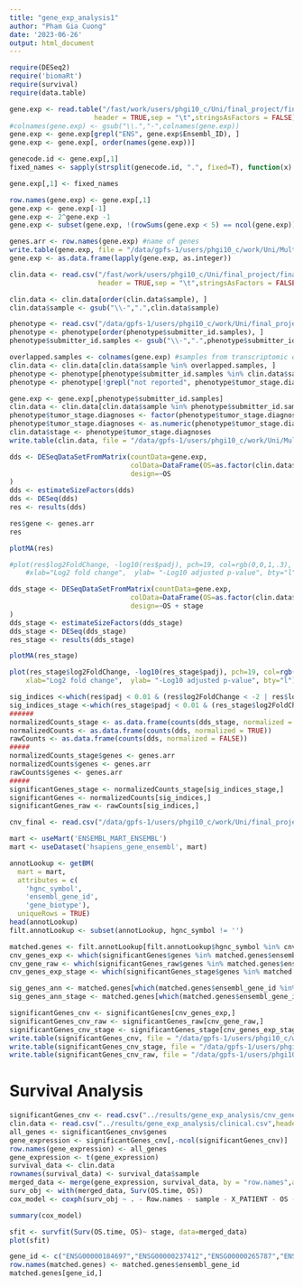 ```yaml
---
title: "gene_exp_analysis1"
author: "Pham Gia Cuong"
date: '2023-06-26'
output: html_document
---
```


```r
require(DESeq2)
require('biomaRt')
require(survival)
require(data.table)
```

```r
gene.exp <- read.table("/fast/work/users/phgi10_c/Uni/final_project/final_data/htseq_count/TCGA-BLCA.htseq_counts.tsv.gz",
                     header = TRUE,sep = "\t",stringsAsFactors = FALSE)
#colnames(gene.exp) <- gsub("\\.","-",colnames(gene.exp))
gene.exp <- gene.exp[grepl("ENS", gene.exp$Ensembl_ID), ]
gene.exp <- gene.exp[, order(names(gene.exp))]

genecode.id <- gene.exp[,1]
fixed_names <- sapply(strsplit(genecode.id, ".", fixed=T), function(x) x[1])

gene.exp[,1] <- fixed_names

row.names(gene.exp) <- gene.exp[,1]
gene.exp <- gene.exp[-1]
gene.exp <- 2^gene.exp -1
gene.exp <- subset(gene.exp, !(rowSums(gene.exp < 5) == ncol(gene.exp)))

genes.arr <- row.names(gene.exp) #name of genes
write.table(gene.exp, file = "/data/gpfs-1/users/phgi10_c/work/Uni/MultiOmic_Datascience/results/gene_exp_analysis/count_data.csv", sep = "\t", quote = FALSE, row.names = TRUE)
gene.exp <- as.data.frame(lapply(gene.exp, as.integer))
```

```r
clin.data <- read.csv("/fast/work/users/phgi10_c/Uni/final_project/final_data/TCGA-BLCA.survival.tsv",
                      header = TRUE,sep = "\t",stringsAsFactors = FALSE)

clin.data <- clin.data[order(clin.data$sample), ]
clin.data$sample <- gsub("\\-",".",clin.data$sample)
```

```r
phenotype <- read.csv("/data/gpfs-1/users/phgi10_c/work/Uni/final_project/final_data/phenotype/TCGA-BLCA.GDC_phenotype.tsv.gz",header=TRUE,sep="\t")
phenotype <- phenotype[order(phenotype$submitter_id.samples), ]
phenotype$submitter_id.samples <- gsub("\\-",".",phenotype$submitter_id.samples)
```


```r
overlapped.samples <- colnames(gene.exp) #samples from transcriptomic data
clin.data <- clin.data[clin.data$sample %in% overlapped.samples, ]
phenotype <- phenotype[phenotype$submitter_id.samples %in% clin.data$sample, ]
phenotype <- phenotype[!grepl("not reported", phenotype$tumor_stage.diagnoses), ]

gene.exp <- gene.exp[,phenotype$submitter_id.samples]
clin.data <- clin.data[clin.data$sample %in% phenotype$submitter_id.samples, ]
phenotype$tumor_stage.diagnoses <- factor(phenotype$tumor_stage.diagnoses, levels = c("stage iv", "stage iii", "stage ii", "stage i"))
phenotype$tumor_stage.diagnoses <- as.numeric(phenotype$tumor_stage.diagnoses)
clin.data$stage <- phenotype$tumor_stage.diagnoses
write.table(clin.data, file = "/data/gpfs-1/users/phgi10_c/work/Uni/MultiOmic_Datascience/results/gene_exp_analysis/clinical.csv", sep = "\t", quote = FALSE, row.names = FALSE)

```

```r
dds <- DESeqDataSetFromMatrix(countData=gene.exp,
                              colData=DataFrame(OS=as.factor(clin.data$OS)),
                              design=~OS
)
dds <- estimateSizeFactors(dds)
dds <- DESeq(dds)
res <- results(dds)
```
```r
res$gene <- genes.arr
res
```
```r
plotMA(res)
```

```r

#plot(res$log2FoldChange, -log10(res$padj), pch=19, col=rgb(0,0,1,.3), xlim=c(-6,6),
    #xlab="Log2 fold change",  ylab= "-Log10 adjusted p-value", bty="l")
```

```r
dds_stage <- DESeqDataSetFromMatrix(countData=gene.exp,
                              colData=DataFrame(OS=as.factor(clin.data$OS),stage=as.factor(clin.data$stage)),
                              design=~OS + stage
)
dds_stage <- estimateSizeFactors(dds_stage)
dds_stage <- DESeq(dds_stage)
res_stage <- results(dds_stage)
```

```r
plotMA(res_stage)
```

```r
plot(res_stage$log2FoldChange, -log10(res_stage$padj), pch=19, col=rgb(0,0,1,.3), xlim=c(-6,6),
    xlab="Log2 fold change",  ylab= "-Log10 adjusted p-value", bty="l")
```
```r
sig_indices <-which(res$padj < 0.01 & (res$log2FoldChange < -2 | res$log2FoldChange > 2))
sig_indices_stage <-which(res_stage$padj < 0.01 & (res_stage$log2FoldChange < -2 | res_stage$log2FoldChange > 2))
######
normalizedCounts_stage <- as.data.frame(counts(dds_stage, normalized = TRUE))
normalizedCounts <- as.data.frame(counts(dds, normalized = TRUE))
rawCounts <- as.data.frame(counts(dds, normalized = FALSE))
#####
normalizedCounts_stage$genes <- genes.arr
normalizedCounts$genes <- genes.arr
rawCounts$genes <- genes.arr
#####
significantGenes_stage <- normalizedCounts_stage[sig_indices_stage,]
significantGenes <- normalizedCounts[sig_indices,]
significantGenes_raw <- rawCounts[sig_indices,]
```

```r
cnv_final <- read.csv("/data/gpfs-1/users/phgi10_c/work/Uni/final_project/cnv_analysis/final_cnv.csv",stringsAsFactors=FALSE, header=TRUE)

mart <- useMart('ENSEMBL_MART_ENSEMBL')
mart <- useDataset('hsapiens_gene_ensembl', mart)

annotLookup <- getBM(
  mart = mart,
  attributes = c(
    'hgnc_symbol',
    'ensembl_gene_id',
    'gene_biotype'),
  uniqueRows = TRUE)
head(annotLookup)
filt.annotLookup <- subset(annotLookup, hgnc_symbol != '')
```

```r
matched.genes <- filt.annotLookup[filt.annotLookup$hgnc_symbol %in% cnv_final$GeneSymbol, ]
cnv_genes_exp <- which(significantGenes$genes %in% matched.genes$ensembl_gene_id)
cnv_gene_raw <- which(significantGenes_raw$genes %in% matched.genes$ensembl_gene_id)
cnv_genes_exp_stage <- which(significantGenes_stage$genes %in% matched.genes$ensembl_gene_id)
```

```r
sig_genes_ann <- matched.genes[which(matched.genes$ensembl_gene_id %in% significantGenes$genes),]
sig_genes_ann_stage <- matched.genes[which(matched.genes$ensembl_gene_id %in% significantGenes_stage$genes),]
```

```r
significantGenes_cnv <- significantGenes[cnv_genes_exp,]
significantGenes_cnv_raw <- significantGenes_raw[cnv_gene_raw,]
significantGenes_cnv_stage <- significantGenes_stage[cnv_genes_exp_stage,]
write.table(significantGenes_cnv, file = "/data/gpfs-1/users/phgi10_c/work/Uni/MultiOmic_Datascience/results/gene_exp_analysis/cnv_genes_exp.combine.csv", sep = "\t", quote = FALSE, row.names = FALSE)
write.table(significantGenes_cnv_stage, file = "/data/gpfs-1/users/phgi10_c/work/Uni/MultiOmic_Datascience/results/gene_exp_analysis/cnv_genes_exp_stage.combine.csv", sep = "\t", quote = FALSE, row.names = FALSE)
write.table(significantGenes_cnv_raw, file = "/data/gpfs-1/users/phgi10_c/work/Uni/MultiOmic_Datascience/results/gene_exp_analysis/cnv_genes_exp_raw.combine.csv", sep = "\t", quote = FALSE, row.names = FALSE)
```

# Survival Analysis
```r
significantGenes_cnv <- read.csv("../results/gene_exp_analysis/cnv_genes_exp_raw.combine.csv",header=T,sep="\t")
clin.data <- read.csv("../results/gene_exp_analysis/clinical.csv",header=T,sep="\t")
all_genes <- significantGenes_cnv$genes
gene_expression <- significantGenes_cnv[,-ncol(significantGenes_cnv)]
row.names(gene_expression) <- all_genes
gene_expression <- t(gene_expression)
survival_data <- clin.data
rownames(survival_data) <- survival_data$sample
merged_data <- merge(gene_expression, survival_data, by = "row.names",all = TRUE)
surv_obj <- with(merged_data, Surv(OS.time, OS))
cox_model <- coxph(surv_obj ~ . - Row.names - sample - X_PATIENT - OS - OS.time - stage, data = merged_data)
```

```r
summary(cox_model)
```

```r
sfit <- survfit(Surv(OS.time, OS)~ stage, data=merged_data)
plot(sfit)
```
```r
gene_id <- c("ENSG00000184697","ENSG00000237412","ENSG00000265787","ENSG00000277586","ENSG00000121871")
row.names(matched.genes) <- matched.genes$ensembl_gene_id
matched.genes[gene_id,]
```






